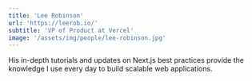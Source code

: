 ```yaml
---
title: 'Lee Robinson'
url: 'https://leerob.io/'
subtitle: 'VP of Product at Vercel'
image: '/assets/img/people/lee-robinson.jpg'
---
```


His in-depth tutorials and updates on Next.js best practices provide the knowledge I use every day to build scalable web applications.

